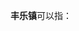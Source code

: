 '''丰乐镇'''可以指：
{{PRC admin/disambig|23/05/21/103/000|23/06/21/102/000|34/01/23/109/000|42/08/81/102/000|51/05/03/106/000|52/03/26/101/000|52/27/32/103/000|62/06/02/105/000}}
{{disambig|cat=三字中国镇名消歧义}}